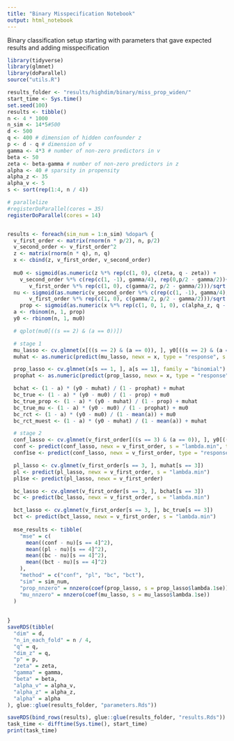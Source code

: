 ```yaml
---
title: "Binary Misspecification Notebook"
output: html_notebook
---
```


Binary classification setup starting with parameters that gave expected results and adding misspecification
```r
library(tidyverse)
library(glmnet)
library(doParallel)
source("utils.R")

results_folder <- "results/highdim/binary/miss_prop_widen/"
start_time <- Sys.time()
set.seed(100)
results <- tibble()
n <- 4 * 1000
n_sim <- 14*5#500
d <- 500
q <- 400 # dimension of hidden confounder z
p <- d - q # dimension of v
gamma <- 4*3 # number of non-zero predictors in v
beta <- 50
zeta <- beta-gamma # number of non-zero predictors in z
alpha <- 40 # sparsity in propensity
alpha_z <- 35
alpha_v <- 5
s <- sort(rep(1:4, n / 4))

# parallelize
#registerDoParallel(cores = 35)
registerDoParallel(cores = 14)


results <- foreach(sim_num = 1:n_sim) %dopar% {
  v_first_order <- matrix(rnorm(n * p/2), n, p/2)
  v_second_order <- v_first_order^2
  z <- matrix(rnorm(n * q), n, q)
  x <- cbind(z, v_first_order, v_second_order)
  
  mu0 <- sigmoid(as.numeric(z %*% rep(c(1, 0), c(zeta, q - zeta)) +
    v_second_order %*% c(rep(c(1, -1), gamma/4), rep(0,p/2 - gamma/2))+
       v_first_order %*% rep(c(1, 0), c(gamma/2, p/2 - gamma/2)))/sqrt(beta*0.02))
  nu <- sigmoid(as.numeric(v_second_order %*% c(rep(c(1, -1), gamma/4), rep(0,p/2 - gamma/2))+
       v_first_order %*% rep(c(1, 0), c(gamma/2, p/2 - gamma/2)))/sqrt(beta*0.02))
    prop <- sigmoid(as.numeric(x %*% rep(c(1, 0, 1, 0), c(alpha_z, q - alpha_z, alpha_v, p - alpha_v))) / sqrt(alpha))
  a <- rbinom(n, 1, prop)
  y0 <- rbinom(n, 1, mu0)

  # qplot(mu0[((s == 2) & (a == 0))])

  # stage 1
  mu_lasso <- cv.glmnet(x[((s == 2) & (a == 0)), ], y0[((s == 2) & (a == 0))], family = "binomial")
  muhat <- as.numeric(predict(mu_lasso, newx = x, type = "response", s = "lambda.min"))

  prop_lasso <- cv.glmnet(x[s == 1, ], a[s == 1], family = "binomial")
  prophat <- as.numeric(predict(prop_lasso, newx = x, type = "response", s = "lambda.min"))

  bchat <- (1 - a) * (y0 - muhat) / (1 - prophat) + muhat
  bc_true <- (1 - a) * (y0 - mu0) / (1 - prop) + mu0
  bc_true_prop <- (1 - a) * (y0 - muhat) / (1 - prop) + muhat
  bc_true_mu <- (1 - a) * (y0 - mu0) / (1 - prophat) + mu0
  bc_rct <- (1 - a) * (y0 - mu0) / (1 - mean(a)) + mu0
  bc_rct_muest <- (1 - a) * (y0 - muhat) / (1 - mean(a)) + muhat

  # stage 2
  conf_lasso <- cv.glmnet(v_first_order[((s == 3) & (a == 0)), ], y0[((s == 3) & (a == 0))], family = "binomial")
  conf <- predict(conf_lasso, newx = v_first_order, s = "lambda.min", type = "response")
  conf1se <- predict(conf_lasso, newx = v_first_order, type = "response")

  pl_lasso <- cv.glmnet(v_first_order[s == 3, ], muhat[s == 3])
  pl <- predict(pl_lasso, newx = v_first_order, s = "lambda.min")
  pl1se <- predict(pl_lasso, newx = v_first_order)

  bc_lasso <- cv.glmnet(v_first_order[s == 3, ], bchat[s == 3])
  bc <- predict(bc_lasso, newx = v_first_order, s = "lambda.min")

  bct_lasso <- cv.glmnet(v_first_order[s == 3, ], bc_true[s == 3])
  bct <- predict(bct_lasso, newx = v_first_order, s = "lambda.min")
 
  mse_results <- tibble(
    "mse" = c(
      mean((conf - nu)[s == 4]^2),
      mean((pl - nu)[s == 4]^2),
      mean((bc - nu)[s == 4]^2),
      mean((bct - nu)[s == 4]^2)
    ),
    "method" = c("conf", "pl", "bc", "bct"),
    "sim" = sim_num,
    "prop_nnzero" = nnzero(coef(prop_lasso, s = prop_lasso$lambda.1se)),
    "mu_nnzero" = nnzero(coef(mu_lasso, s = mu_lasso$lambda.1se))
  )
 
 
}
saveRDS(tibble(
  "dim" = d,
  "n_in_each_fold" = n / 4,
  "q" = q,
  "dim_z" = q,
  "p" = p,
  "zeta" = zeta,
  "gamma" = gamma,
  "beta" = beta,
  "alpha_v" = alpha_v,
  "alpha_z" = alpha_z,
  "alpha" = alpha
), glue::glue(results_folder, "parameters.Rds"))

saveRDS(bind_rows(results), glue::glue(results_folder, "results.Rds"))
task_time <- difftime(Sys.time(), start_time)
print(task_time)
```
